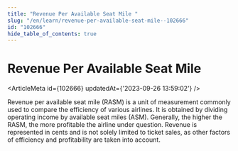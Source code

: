 ```yaml
---
title: "Revenue Per Available Seat Mile "
slug: "/en/learn/revenue-per-available-seat-mile--102666"
id: "102666"
hide_table_of_contents: true
---
```



# Revenue Per Available Seat Mile 

<ArticleMeta id={102666} updatedAt={'2023-09-26 13:59:02'} />
<div className='border-solid border-b border-t-0 my-4 border-[var(--ifm-color-gray-300)]' />

Revenue per available seat mile (RASM) is a unit of measurement commonly used to compare the efficiency of various airlines. It is obtained by dividing operating income by available seat miles (ASM). Generally, the higher the RASM, the more profitable the airline under question. Revenue is represented in cents and is not solely limited to ticket sales, as other factors of efficiency and profitability are taken into account.
